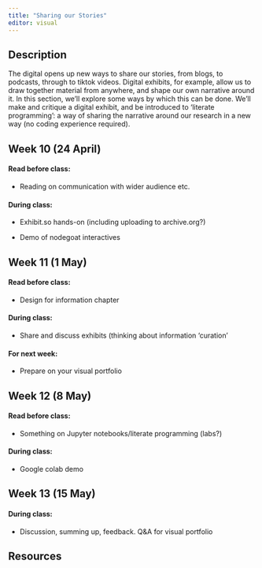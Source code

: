 ```yaml
---
title: "Sharing our Stories"
editor: visual
---
```


## Description

The digital opens up new ways to share our stories, from blogs, to podcasts, through to tiktok videos. Digital exhibits, for example, allow us to draw together material from anywhere, and shape our own narrative around it. In this section, we'll explore some ways by which this can be done. We'll make and critique a digital exhibit, and be introduced to 'literate programming': a way of sharing the narrative around our research in a new way (no coding experience required).

## Week 10 (24 April)

#### Read before class:

-   Reading on communication with wider audience etc.

#### During class:

-   Exhibit.so hands-on (including uploading to archive.org?)

-   Demo of nodegoat interactives

## Week 11 (1 May)

#### Read before class:

-   Design for information chapter

#### During class:

-   Share and discuss exhibits (thinking about information 'curation'

#### For next week:

-   Prepare on your visual portfolio

## Week 12 (8 May)

#### Read before class:

-   Something on Jupyter notebooks/literate programming (labs?)

#### During class:

-   Google colab demo

## Week 13 (15 May)

#### During class:

-   Discussion, summing up, feedback. Q&A for visual portfolio

## Resources
